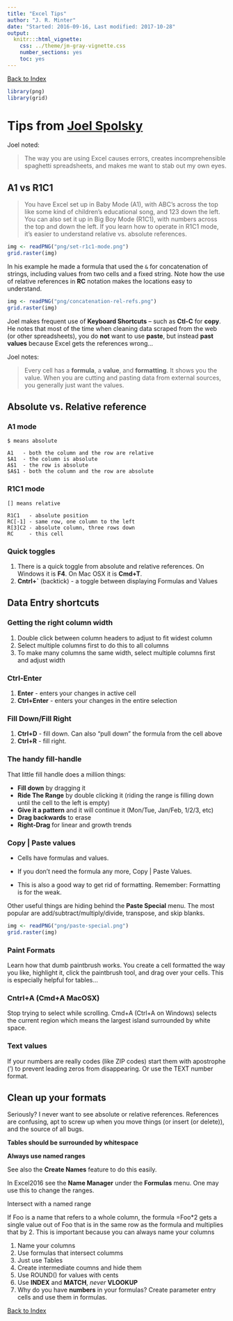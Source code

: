 ```yaml
---
title: "Excel Tips"
author: "J. R. Minter"
date: "Started: 2016-09-16, Last modified: 2017-10-28"
output:
  knitr:::html_vignette:
    css: ../theme/jm-gray-vignette.css
    number_sections: yes
    toc: yes
---
```

[Back to Index](../README.html)

```r
library(png)
library(grid)
```

# Tips from [Joel Spolsky](https://www.youtube.com/watch?v=0nbkaYsR94c)

Joel noted:

> The way you are using Excel causes errors, creates incomprehensible
spaghetti spreadsheets, and makes me want to stab out my own eyes.

## A1 vs R1C1

> You have Excel set up in Baby Mode (A1), with ABC's across the top like some
kind of children's educational song, and 123 down the left. You can also set
it up in Big Boy Mode (R1C1), with numbers across the top and down the left.
If you learn how to operate in R1C1 mode, it's easier to understand relative
vs. absolute references.

```r
img <- readPNG("png/set-r1c1-mode.png")
grid.raster(img)
```

In his example he made a formula that used the `&` for concatenation of strings,
including values from two cells and a fixed string. Note how the use of relative
references in **RC** notation makes the locations easy to understand.


```r
img <- readPNG("png/concatenation-rel-refs.png")
grid.raster(img)
```

Joel makes frequent use of **Keyboard Shortcuts** -- such as **Ctl-C** for
**copy**. He notes that most of the time when cleaning data scraped from
the web (or other spreadsheets), you do **not** want to use **paste**, but
instead **past values** because Excel gets the references wrong...

Joel notes:

> Every cell has a **formula**, a **value**, and **formatting**. It shows you
the value. When you are cutting and pasting data from external sources, you
generally just want the values.

## Absolute vs. Relative reference

### A1 mode

```
$ means absolute

A1   - both the column and the row are relative
$A1  - the column is absolute
A$1  - the row is absolute
$A$1 - both the column and the row are absolute
```

### R1C1 mode

```
[] means relative

R1C1   - absolute position
RC[-1] - same row, one column to the left
R[3]C2 - absolute column, three rows down
RC     - this cell
```

### Quick toggles

1. There is a quick toggle from absolute and relative references. On Windows it
is **F4**. On Mac OSX it is **Cmd+T**.
2. **Cntrl+`** (backtick) - a toggle between displaying Formulas and Values

## Data Entry shortcuts

### Getting the right column width

1. Double click between column headers to adjust to fit widest column
2. Select multiple columns first to do this to all columns
3. To make many columns the same width, select multiple columns first and
adjust width

### Ctrl-Enter

1. **Enter** - enters your changes in active cell
2. **Ctrl+Enter** - enters your changes in the entire selection

### Fill Down/Fill Right

1. **Ctrl+D** - fill down. Can also "pull down" the formula from the cell above
2. **Ctrl+R** - fill right.

### The handy fill-handle

That little fill handle does a million things:

- **Fill down** by dragging it
- **Ride The Range** by double clicking it (riding the range is filling down until the cell to the left is empty)
- **Give it a pattern** and it will continue it (Mon/Tue, Jan/Feb, 1/2/3, etc)
- **Drag backwards** to erase
- **Right-Drag** for linear and growth trends

### Copy | Paste values

- Cells have formulas and values.

- If you don't need the formula any more, Copy | Paste Values.

- This is also a good way to get rid of formatting. Remember: Formatting is for the weak.

Other useful things are hiding behind the **Paste Special** menu. The most popular are add/subtract/multiply/divide, transpose, and skip blanks.


```r
img <- readPNG("png/paste-special.png")
grid.raster(img)
```

### Paint Formats

Learn how that dumb paintbrush works. You create a cell formatted the way you like, highlight it, click the paintbrush tool, and drag over your cells. This is especially helpful for tables...

### Cntrl+A (Cmd+A MacOSX)

Stop trying to select while scrolling. Cmd+A (Ctrl+A on Windows) selects the
current region which means the largest island surrounded by white space.

### Text values

If your numbers are really codes (like ZIP codes) start them with apostrophe (') to prevent leading zeros from disappearing. Or use the TEXT number format.

## Clean up your formats

Seriously? I never want to see absolute or relative references. References are confusing, apt to screw up when you move things (or insert (or delete)), and the source of all bugs.

**Tables should be surrounded by whitespace**

**Always use named ranges**

See also the **Create Names** feature to do this easily.

In Excel2016 see the **Name Manager** under the **Formulas** menu.
One may use this to change the ranges.

Intersect with a named range

If Foo is a name that refers to a whole column, the formula =Foo*2 gets a single value out of Foo that is in the same row as the formula and multiplies that by 2. This is important because you can always name your columns

1. Name your columns
2. Use formulas that intersect columms
3. Just use Tables
4. Create intermediate coumns and hide them
5. Use ROUND() for values with cents
6. Use **INDEX** and **MATCH**,  *never* **VLOOKUP**
7. Why do you have **numbers** in your formulas? Create parameter entry cells and use them in formulas.

[Back to Index](../README.html)
